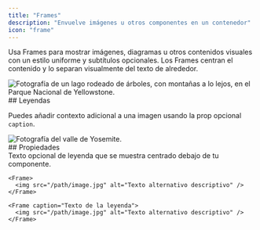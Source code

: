 ```yaml
---
title: "Frames"
description: "Envuelve imágenes u otros componentes en un contenedor"
icon: "frame"
---
```


Usa Frames para mostrar imágenes, diagramas u otros contenidos visuales con un estilo uniforme y subtítulos opcionales. Los Frames centran el contenido y lo separan visualmente del texto de alrededor.

<Frame>
  <img src="https://mintlify-assets.b-cdn.net/yellowstone.jpeg" alt="Fotografía de un lago rodeado de árboles, con montañas a lo lejos, en el Parque Nacional de Yellowstone." />
</Frame>

<div id="captions">
  ## Leyendas
</div>

Puedes añadir contexto adicional a una imagen usando la prop opcional `caption`.

<Frame caption="El Parque Nacional de Yosemite recibe más de 3,5 millones de visitantes cada año">
  <img src="https://mintlify-assets.b-cdn.net/yosemite.jpg" alt="Fotografía del valle de Yosemite." />
</Frame>

<div id="properties">
  ## Propiedades
</div>

<ResponseField name="caption" type="string">
  Texto opcional de leyenda que se muestra centrado debajo de tu componente.
</ResponseField>

<CodeGroup>

```mdx Frame
<Frame>
  <img src="/path/image.jpg" alt="Texto alternativo descriptivo" />
</Frame>
```

```mdx Frame with a caption
<Frame caption="Texto de la leyenda">
  <img src="/path/image.jpg" alt="Texto alternativo descriptivo" />
</Frame>
```
</CodeGroup>